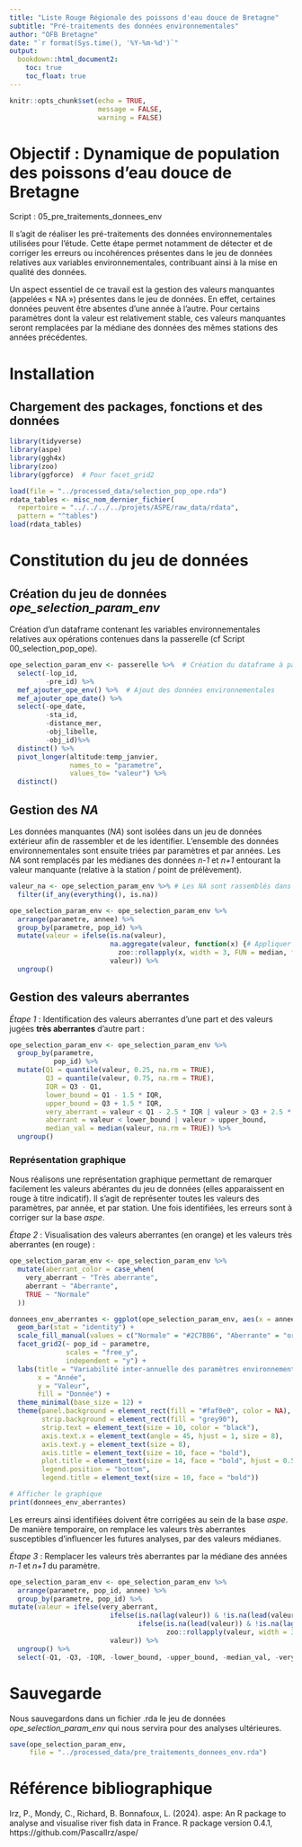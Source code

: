 ```yaml
---
title: "Liste Rouge Régionale des poissons d'eau douce de Bretagne"
subtitle: "Pré-traitements des données environnementales"
author: "OFB Bretagne"
date: "`r format(Sys.time(), '%Y-%m-%d')`"
output:
  bookdown::html_document2:
    toc: true
    toc_float: true
---
```


```r
knitr::opts_chunk$set(echo = TRUE,
                      message = FALSE,
                      warning = FALSE)
```

# Objectif : Dynamique de population des poissons d'eau douce de Bretagne

Script : 05_pre_traitements_donnees_env

  Il s'agit de réaliser les pré-traitements des données environnementales utilisées pour l'étude. Cette étape permet notamment de détecter et de corriger les erreurs ou incohérences présentes dans le jeu de données relatives aux variables environnementales, contribuant ainsi à la mise en qualité des données.

Un aspect essentiel de ce travail est la gestion des valeurs manquantes (appelées « NA ») présentes dans le jeu de données. En effet, certaines données peuvent être absentes d'une année à l'autre. Pour certains paramètres dont la valeur est relativement stable, ces valeurs manquantes seront remplacées par la médiane des données des mêmes stations des années précédentes.

# Installation 

## Chargement des packages, fonctions et des données

```r
library(tidyverse)
library(aspe)
library(ggh4x)
library(zoo)
library(ggforce)  # Pour facet_grid2
```

```r
load(file = "../processed_data/selection_pop_ope.rda")
rdata_tables <- misc_nom_dernier_fichier(
  repertoire = "../../../../projets/ASPE/raw_data/rdata",
  pattern = "^tables")
load(rdata_tables)
```

# Constitution du jeu de données

## Création du jeu de données *ope_selection_param_env*

Création d'un dataframe contenant les variables environnementales relatives aux opérations contenues dans la passerelle (cf Script 00_selection_pop_ope).  

```r
ope_selection_param_env <- passerelle %>%  # Création du dataframe à partir de la passerelle  
  select(-lop_id,
         -pre_id) %>% 
  mef_ajouter_ope_env() %>%  # Ajout des données environnementales
  mef_ajouter_ope_date() %>% 
  select(-ope_date,
         -sta_id,
         -distance_mer,
         -obj_libelle,
         -obj_id)%>%
  distinct() %>% 
  pivot_longer(altitude:temp_janvier,
               names_to = "parametre",
               values_to= "valeur") %>% 
  distinct()
```


## Gestion des *NA*

  Les données manquantes (*NA*) sont isolées dans un jeu de données extérieur afin de rassembler et de les identifier. L'ensemble des données environnementales sont ensuite triées par paramètres et par années. Les *NA* sont remplacés par les médianes des données *n-1* et *n+1* entourant la valeur manquante (relative à la station / point de prélèvement). 

```r
valeur_na <- ope_selection_param_env %>% # Les NA sont rassemblés dans le dataframe valeur_na
  filter(if_any(everything(), is.na))

ope_selection_param_env <- ope_selection_param_env %>% 
  arrange(parametre, annee) %>%  
  group_by(parametre, pop_id) %>%  
  mutate(valeur = ifelse(is.na(valeur),
                         na.aggregate(valeur, function(x) {# Appliquer la médiane sur une fenêtre définie
                           zoo::rollapply(x, width = 3, FUN = median, fill = NA, align = "center", na.rm = TRUE)}),
                         valeur)) %>% 
  ungroup()
```


## Gestion des valeurs aberrantes

*Étape 1* : Identification des valeurs aberrantes d'une part et des valeurs jugées **très aberrantes** d'autre part :

```r
ope_selection_param_env <- ope_selection_param_env %>%
  group_by(parametre, 
           pop_id) %>%
  mutate(Q1 = quantile(valeur, 0.25, na.rm = TRUE),
         Q3 = quantile(valeur, 0.75, na.rm = TRUE),
         IQR = Q3 - Q1,
         lower_bound = Q1 - 1.5 * IQR,
         upper_bound = Q3 + 1.5 * IQR,
         very_aberrant = valeur < Q1 - 2.5 * IQR | valeur > Q3 + 2.5 * IQR,
         aberrant = valeur < lower_bound | valeur > upper_bound,
         median_val = median(valeur, na.rm = TRUE)) %>%
  ungroup()
```

### Représentation graphique 

  Nous réalisons une représentation graphique permettant de remarquer facilement les valeurs abérantes du jeu de données (elles apparaissent en rouge à titre indicatif). Il s'agit de représenter toutes les valeurs des paramètres, par année, et par station. Une fois identifiées, les erreurs sont à corriger sur la base *aspe*. 

*Étape 2* : Visualisation des valeurs aberrantes (en orange) et les valeurs très aberrantes (en rouge) :

```r
ope_selection_param_env <- ope_selection_param_env %>%
  mutate(aberrant_color = case_when(
    very_aberrant ~ "Très aberrante",
    aberrant ~ "Aberrante",
    TRUE ~ "Normale"
  ))

donnees_env_aberrantes <- ggplot(ope_selection_param_env, aes(x = annee, y = valeur, fill = aberrant_color)) +
  geom_bar(stat = "identity") +
  scale_fill_manual(values = c("Normale" = "#2C7BB6", "Aberrante" = "orange", "Très aberrante" = "red")) +
  facet_grid2(~ pop_id ~ parametre, 
              scales = "free_y", 
              independent = "y") +
  labs(title = "Variabilité inter-annuelle des paramètres environnementaux - détection des valeurs aberrantes", 
       x = "Année", 
       y = "Valeur",
       fill = "Donnée") +
  theme_minimal(base_size = 12) +  
  theme(panel.background = element_rect(fill = "#faf0e0", color = NA), 
        strip.background = element_rect(fill = "grey90"),  
        strip.text = element_text(size = 10, color = "black"),  
        axis.text.x = element_text(angle = 45, hjust = 1, size = 8),  
        axis.text.y = element_text(size = 8),  
        axis.title = element_text(size = 10, face = "bold"),  
        plot.title = element_text(size = 14, face = "bold", hjust = 0.5),  
        legend.position = "bottom", 
        legend.title = element_text(size = 10, face = "bold"))

# Afficher le graphique
print(donnees_env_aberrantes)
```

Les erreurs ainsi identifiées doivent être corrigées au sein de la base *aspe*. De manière temporaire, on remplace les valeurs très aberrantes susceptibles d'influencer les futures analyses, par des valeurs médianes. 

*Étape 3 *: Remplacer les valeurs très aberrantes par la médiane des années *n-1* et *n+1* du paramètre.

```r
ope_selection_param_env <- ope_selection_param_env %>%
  arrange(parametre, pop_id, annee) %>%
  group_by(parametre, pop_id) %>%
mutate(valeur = ifelse(very_aberrant,
                         ifelse(is.na(lag(valeur)) & !is.na(lead(valeur)), lead(valeur),
                                ifelse(is.na(lead(valeur)) & !is.na(lag(valeur)), lag(valeur),
                                       zoo::rollapply(valeur, width = 3, FUN = function(x) median(x, na.rm = TRUE), fill = NA, align = "center"))),
                         valeur)) %>%
  ungroup() %>%
  select(-Q1, -Q3, -IQR, -lower_bound, -upper_bound, -median_val, -very_aberrant, - aberrant, - aberrant_color)
```


# Sauvegarde

Nous sauvegardons dans un fichier .rda le jeu de données *ope_selection_param_env* qui nous servira pour des analyses ultérieures.

```r
save(ope_selection_param_env,
     file = "../processed_data/pre_traitements_donnees_env.rda")
```


# Référence bibliographique
  
  Irz, P., Mondy, C., Richard, B. Bonnafoux, L. (2024). aspe: An R package to analyse and visualise river fish data in France. R package version 0.4.1, https://github.com/PascalIrz/aspe/
